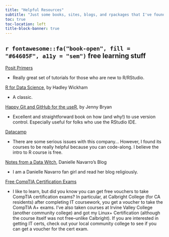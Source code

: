 ```yaml
---
title: "Helpful Resources"
subtitle: "Just some books, sites, blogs, and rpackages that I've found helpful."
toc: true
toc-location: left
title-block-banner: true
---
```


## `r fontawesome::fa("book-open", fill = "#64605F", a11y = "sem")` free learning stuff

[Posit Primers](https://posit.cloud/learn/primers)

  + Really great set of tutorials for those who are new to R/RStudio.
  
[R for Data Science](https://r4ds.had.co.nz/), by Hadley Wickham

  + A classic.

[Happy Git and GitHub for the useR](https://happygitwithr.com/), by Jenny Bryan

  + Excellent and straightforward book on how (and why!) to use version control. Especially useful for folks who use the RStudio IDE. 
  
[Datacamp](https://app.datacamp.com/learn/courses/free-introduction-to-r)

  + There are some serious issues with this company... However, I found its courses to be really helpful because you can code-along. I believe the intro to R course is free.
  
[Notes from a Data Witch](https://blog.djnavarro.net/), Danielle Navarro's Blog

  + I am a Danielle Navarro fan girl and read her blog religiously. 
  
[Free CompTIA Certification Exams](https://www.calbright.org/)

  + I like to learn, but did you know you can get free vouchers to take CompTIA certification exams? In particular, at Calbright College (for CA residents) after completing IT coursework, you get a voucher to take the CompTIA A+ exams. I've also taken courses at Irvine Valley College (another community college) and got my Linux+ Certification (although the course itself was not free--unlike Calbright). If you are interested in getting IT certs, check out your local community college to see if you can get a voucher for the cert exam. 
  


